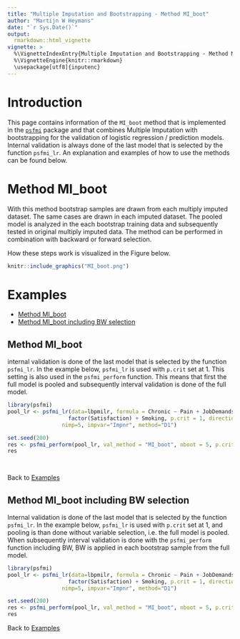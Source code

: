 ---
title: "Multiple Imputation and Bootstrapping - Method MI_boot"
author: "Martijn W Heymans"
date: "`r Sys.Date()`"
output:
  rmarkdown::html_vignette
vignette: >
  %\VignetteIndexEntry{Multiple Imputation and Bootstrapping - Method MI_boot}
  %\VignetteEngine{knitr::rmarkdown}
  \usepackage[utf8]{inputenc}
---

# Introduction

This page contains information of the `MI_boot` method that is implemented 
in the [`psfmi`](https://github.com/mwheymans/psfmi) package and that combines 
Multiple Imputation with bootstrapping for the validation of 
logistic regression / prediction models. Internal validation is always done of the last model that is 
selected by the function `psfmi_lr`. An explanation and examples of how to use the methods can be found below.

# Method MI_boot

With this method bootstrap samples are drawn from each multiply imputed dataset. 
The same cases are drawn in each imputed dataset. The pooled model is analyzed 
in the each bootstrap training data and subsequently tested in original multiply imputed data. 
The method can be performed in combination with backward or forward selection.

How these steps work is visualized in the Figure below. 

```{r, echo = FALSE, fig.cap="Schematic overview of the boot_MI method", out.width='100%', fig.align='center'}
knitr::include_graphics("MI_boot.png")

```

# Examples

* [Method MI_boot]
* [Method MI_boot including BW selection]

## Method MI_boot 

internal validation is done of the last model that is selected by the function `psfmi_lr`. 
In the example below, `psfmi_lr` is used with `p.crit` set at 1. This setting is also
used in the `psfmi_perform` function. This means that first the full model is pooled and
subsequently interval validation is done of the full model.  

```{r}

library(psfmi)
pool_lr <- psfmi_lr(data=lbpmilr, formula = Chronic ~ Pain + JobDemands + rcs(Tampascale, 3) +
                   factor(Satisfaction) + Smoking, p.crit = 1, direction="FW",
                 nimp=5, impvar="Impnr", method="D1")

set.seed(200)
res <- psfmi_perform(pool_lr, val_method = "MI_boot", nboot = 5, p.crit=1)
res

  
```

Back to [Examples]

## Method MI_boot including BW selection

Internal validation is done of the last model that is selected by the function `psfmi_lr`. 
In the example below, `psfmi_lr` is used with `p.crit` set at 1, and pooling is than done 
without variable selection, i.e. the full model is pooled. When subsequently interval 
validation is done with the `psfmi_perform` function including BW, BW is applied in 
each bootstrap sample from the full model.  

```{r}

library(psfmi)
pool_lr <- psfmi_lr(data=lbpmilr, formula = Chronic ~ Pain + JobDemands + rcs(Tampascale, 3) +
                   factor(Satisfaction) + Smoking, p.crit = 1, direction="FW",
                 nimp=5, impvar="Impnr", method="D1")

set.seed(200)
res <- psfmi_perform(pool_lr, val_method = "MI_boot", nboot = 5, p.crit=0.05, direction = "BW")
res

```

Back to [Examples]


